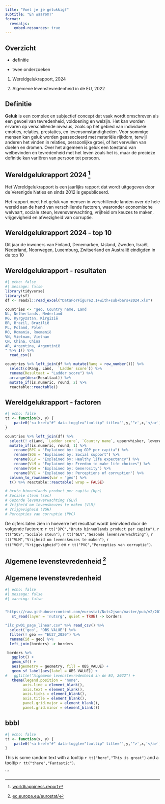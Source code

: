 ```yaml
---
title: "Voel je je gelukkig?"
subtitle: "En waarom?"
format: 
  revealjs:
    embed-resources: true
---
```


## Overzicht

- definitie

- twee onderzoeken

1. Wereldgelukrapport, 2024

2. Algemene levenstevredenheid in de EU, 2022


## Definitie

**Geluk** is een complex en subjectief concept dat vaak wordt omschreven als een gevoel van tevredenheid, voldoening en welzijn. Het kan worden ervaren op verschillende niveaus, zoals op het gebied van individuele emoties, relaties, prestaties, en levensomstandigheden. Voor sommige mensen kan geluk worden geassocieerd met materiële rijkdom, terwijl anderen het vinden in relaties, persoonlijke groei, of het vervullen van doelen en dromen. Over het algemeen is geluk een toestand van welbevinden en tevredenheid met het leven zoals het is, maar de precieze definitie kan variëren van persoon tot persoon.

## Wereldgelukrapport 2024 [^bron1]

Het Wereldgelukrapport is een jaarlijks rapport dat wordt uitgegeven door de Verenigde Naties en sinds 2012 is gepubliceerd. 

Het rapport meet het geluk van mensen in verschillende landen over de hele wereld aan de hand van verschillende factoren, waaronder economische welvaart, sociale steun, levensverwachting, vrijheid om keuzes te maken, vrijgevigheid en afwezigheid van corruptie.


[^bron1]: [worldhappiness.report](https://worldhappiness.report/)

## Wereldgelukrapport 2024 - top 10

Dit jaar de inwoners van Finland, Denemarken, IJsland, Zweden, Israël, Nederland, Noorwegen, Luxemburg, Zwitserland en Australië eindigden in de top 10

## Wereldgelukrapport - resultaten

```r
#| echo: false
#| message: false
library(tidyverse)
library(sf)
df <- readxl::read_excel("DataForFigure2.1+with+sub+bars+2024.xls")

countries <- "geo, Country name, Land
NL, Netherlands, Nederland
KG, Kyrgyzstan, Kirgizië
BR, Brazil, Brazilië
PL, Poland, Polen
RO, Romania, Roemenië
VN, Vietnam, Vietnam
CN, China, China
AR, Argentina, Argentinië
" %>% I() %>%
  read_csv()

countries %>% left_join(df %>% mutate(Rang = row_number())) %>% 
  select(c(Rang, Land,  `Ladder score`)) %>% 
  rename(Resultaat = "Ladder score") %>%
  arrange(desc(Resultaat)) %>% 
  mutate_if(is.numeric, round, 2) %>% 
  reactable::reactable()
```

## Wereldgelukrapport - factoren

```r
#| echo: false
tt <- function(x, y) {
    paste0('<a href="#" data-toggle="tooltip" title="',y,'">',x,'</a>')
}
```

```r
countries %>% left_join(df) %>% 
  select(! c(Land, `Ladder score`, `Country name`, upperwhisker, lowerwhisker, `Dystopia + residual`)) %>% 
  mutate_if(is.numeric, round, 1) %>%
    rename(BPC = "Explained by: Log GDP per capita") %>%
    rename(SOS = "Explained by: Social support") %>%
    rename(GLV = "Explained by: Healthy life expectancy") %>%
    rename(VLM = "Explained by: Freedom to make life choices") %>%
    rename(VGH = "Explained by: Generosity") %>%
    rename(PVC = "Explained by: Perceptions of corruption") %>%
  column_to_rownames(var = "geo") %>%
  t() %>% reactable::reactable( wrap = FALSE)

# bruto binnenlands product per capita (bpc)
# Sociale steun (sos)
# Gezonde levensverwachting (GLV)
# Vrijheid om levenskeuzes te maken (VLM)
# Vrijgevigheid (VGH)
# Percepties van corruptie (PVC)
```

De cijfers laten zien in hoeverre het resultaat wordt beïnvloed door de volgende factoren: `r tt("BPC","Bruto binnenlands product per capita")`, `r tt("SOS","Sociale steun")`, `r tt("GLV","Gezonde levensverwachting")`, `r tt("VLM","Vrijheid om levenskeuzes te maken")`, `r tt("VGH","Vrijgevigheid")` en `r tt("PVC","Percepties van corruptie")`.


## Algemene levenstevredenheid [^bron2]


[^bron2]: [ec.europa.eu/eurostat/](https://ec.europa.eu/eurostat/)


## Algemene levenstevredenheid

```r
#| echo: false
#| message: false
#| warning: false


"https://raw.githubusercontent.com/eurostat/Nuts2json/master/pub/v2/2016/3035/20M/0.json" %>%
   st_read(layer = 'nutsrg', quiet = TRUE) -> borders

"ilc_pw01_page_linear.csv" %>% read_csv() %>%
  select('geo', 'OBS_VALUE') %>%
  filter(! geo == "EU27_2020") %>% 
  rename(id = geo) %>%
  left_join(borders) -> borders

 borders %>%
   ggplot() +
   geom_sf() +
   aes(geometry = geometry, fill = OBS_VALUE) +
   geom_sf_label(aes(label = OBS_VALUE)) +
#   ggtitle("Algemene levenstevredenheid in de EU, 2022") +
   theme(legend.position = "none",
        axis.line = element_blank(),
        axis.text = element_blank(),
        axis.ticks = element_blank(),
        axis.title = element_blank(),
        panel.grid.major = element_blank(),
        panel.grid.minor = element_blank())
```



## bbbl

```r
#| echo: false
tt <- function(x, y) {
    paste0('<a href="#" data-toggle="tooltip" title="',y,'">',x,'</a>')
}
```

This is some random text with a tooltip `r tt("here","This is great")` and a tooltip `r tt("there","Fantastic")`.

```

